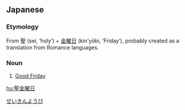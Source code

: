 ==Japanese==
{{ja-kanjitab|せい|きん|よう|ひ|k4=び}}

===Etymology===
From [[聖]] (sei, ‘holy’) + [[金曜日]] (kin'yōbi, ‘Friday’), probably created as a translation from Romance languages.

===Noun===
{{ja-noun|せいきんようび}}

# [[Good Friday]]

[[Category:ja:Christianity|せいきんようび]]

[[hu:聖金曜日]]